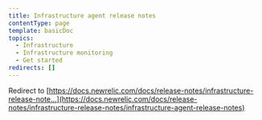 ```yaml
---
title: Infrastructure agent release notes
contentType: page
template: basicDoc
topics:
  - Infrastructure
  - Infrastructure monitoring
  - Get started
redirects: []
---
```


Redirect to [https://docs.newrelic.com/docs/release-notes/infrastructure-release-note...](https://docs.newrelic.com/docs/release-notes/infrastructure-release-notes/infrastructure-agent-release-notes)
